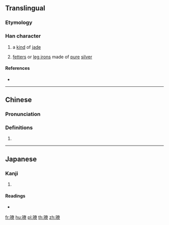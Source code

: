 ==Translingual==

===Etymology===
{{Han compound|玉|尞|c1=s|c2=p|t1=jade|ls=psc}}

===Han character===
{{Han char|rn=96|rad=玉|as=12|sn=16|four=|canj=MGKCF|ids=⿰[[玉|⺩]][[尞]]}}

# a [[kind]] of [[jade]]
# {{context|classical|lang=zh}} [[fetter]]s or [[leg irons]] made of [[pure]] [[silver]]

====References====
* {{Han ref|kx=0742.020|dkj=21238|dj=1151.150|hdz=21137.050|uh=7499|ud=29849}}

----

==Chinese==
{{zh-forms}}

===Pronunciation===
{{zh-pron
|m=liáo
|c=liu4
|mc=y
|oc=y
|ma=
|cat=n
}}

===Definitions===
# {{rfdef|lang=zh}}

----

==Japanese==

===Kanji===
{{ja-kanji|grade=|rs=玉12}}

# {{defn|lang=ja|sort=玉12}}

====Readings====
* {{ja-readings|on=[[りょう]] (ryō)|kun=[[しろがね]] (shirogane)|nanori=}}

[[fr:璙]]
[[hu:璙]]
[[pl:璙]]
[[th:璙]]
[[zh:璙]]